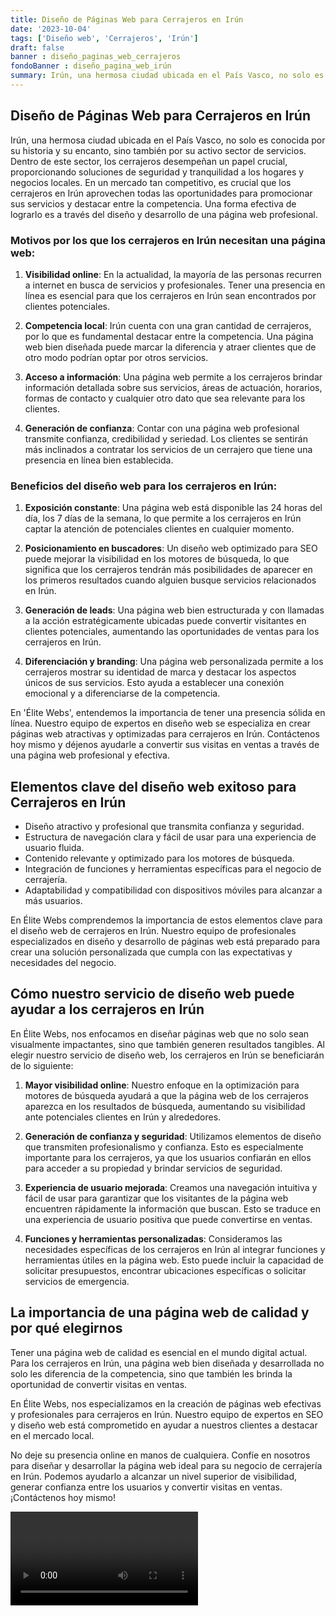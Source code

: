 ```yaml
---
title: Diseño de Páginas Web para Cerrajeros en Irún
date: '2023-10-04'
tags: ['Diseño web', 'Cerrajeros', 'Irún']
draft: false
banner : diseño_paginas_web_cerrajeros
fondoBanner : diseño_pagina_web_irún
summary: Irún, una hermosa ciudad ubicada en el País Vasco, no solo es conocida por su historia y su encanto, sino también por su activo sector de servicios. Dentro de este sector, los cerrajeros desempeñan un papel crucial, proporcionando soluciones de seguridad y tranquilidad a los hogares y negocios locales. En un mercado tan competitivo, es crucial que los cerrajeros en Irún aprovechen todas las oportunidades para promocionar sus servicios y destacar entre la competencia. Una forma efectiva de lograrlo es a través del diseño y desarrollo de una página web profesional.
---
```


## Diseño de Páginas Web para Cerrajeros en Irún

Irún, una hermosa ciudad ubicada en el País Vasco, no solo es conocida por su historia y su encanto, sino también por su activo sector de servicios. Dentro de este sector, los cerrajeros desempeñan un papel crucial, proporcionando soluciones de seguridad y tranquilidad a los hogares y negocios locales. En un mercado tan competitivo, es crucial que los cerrajeros en Irún aprovechen todas las oportunidades para promocionar sus servicios y destacar entre la competencia. Una forma efectiva de lograrlo es a través del diseño y desarrollo de una página web profesional.

### Motivos por los que los cerrajeros en Irún necesitan una página web:

1. **Visibilidad online**: En la actualidad, la mayoría de las personas recurren a internet en busca de servicios y profesionales. Tener una presencia en línea es esencial para que los cerrajeros en Irún sean encontrados por clientes potenciales.

2. **Competencia local**: Irún cuenta con una gran cantidad de cerrajeros, por lo que es fundamental destacar entre la competencia. Una página web bien diseñada puede marcar la diferencia y atraer clientes que de otro modo podrían optar por otros servicios.

3. **Acceso a información**: Una página web permite a los cerrajeros brindar información detallada sobre sus servicios, áreas de actuación, horarios, formas de contacto y cualquier otro dato que sea relevante para los clientes.

4. **Generación de confianza**: Contar con una página web profesional transmite confianza, credibilidad y seriedad. Los clientes se sentirán más inclinados a contratar los servicios de un cerrajero que tiene una presencia en línea bien establecida.

### Beneficios del diseño web para los cerrajeros en Irún:

1. **Exposición constante**: Una página web está disponible las 24 horas del día, los 7 días de la semana, lo que permite a los cerrajeros en Irún captar la atención de potenciales clientes en cualquier momento.

2. **Posicionamiento en buscadores**: Un diseño web optimizado para SEO puede mejorar la visibilidad en los motores de búsqueda, lo que significa que los cerrajeros tendrán más posibilidades de aparecer en los primeros resultados cuando alguien busque servicios relacionados en Irún.

3. **Generación de leads**: Una página web bien estructurada y con llamadas a la acción estratégicamente ubicadas puede convertir visitantes en clientes potenciales, aumentando las oportunidades de ventas para los cerrajeros en Irún.

4. **Diferenciación y branding**: Una página web personalizada permite a los cerrajeros mostrar su identidad de marca y destacar los aspectos únicos de sus servicios. Esto ayuda a establecer una conexión emocional y a diferenciarse de la competencia.

En 'Élite Webs', entendemos la importancia de tener una presencia sólida en línea. Nuestro equipo de expertos en diseño web se especializa en crear páginas web atractivas y optimizadas para cerrajeros en Irún. Contáctenos hoy mismo y déjenos ayudarle a convertir sus visitas en ventas a través de una página web profesional y efectiva.

<GifSeo />

<Cta />

## Elementos clave del diseño web exitoso para Cerrajeros en Irún

- Diseño atractivo y profesional que transmita confianza y seguridad.
- Estructura de navegación clara y fácil de usar para una experiencia de usuario fluida.
- Contenido relevante y optimizado para los motores de búsqueda.
- Integración de funciones y herramientas específicas para el negocio de cerrajería.
- Adaptabilidad y compatibilidad con dispositivos móviles para alcanzar a más usuarios.

En Élite Webs comprendemos la importancia de estos elementos clave para el diseño web de cerrajeros en Irún. Nuestro equipo de profesionales especializados en diseño y desarrollo de páginas web está preparado para crear una solución personalizada que cumpla con las expectativas y necesidades del negocio.

## Cómo nuestro servicio de diseño web puede ayudar a los cerrajeros en Irún

En Élite Webs, nos enfocamos en diseñar páginas web que no solo sean visualmente impactantes, sino que también generen resultados tangibles. Al elegir nuestro servicio de diseño web, los cerrajeros en Irún se beneficiarán de lo siguiente:

1. **Mayor visibilidad online**: Nuestro enfoque en la optimización para motores de búsqueda ayudará a que la página web de los cerrajeros aparezca en los resultados de búsqueda, aumentando su visibilidad ante potenciales clientes en Irún y alrededores.

2. **Generación de confianza y seguridad**: Utilizamos elementos de diseño que transmiten profesionalismo y confianza. Esto es especialmente importante para los cerrajeros, ya que los usuarios confiarán en ellos para acceder a su propiedad y brindar servicios de seguridad.

3. **Experiencia de usuario mejorada**: Creamos una navegación intuitiva y fácil de usar para garantizar que los visitantes de la página web encuentren rápidamente la información que buscan. Esto se traduce en una experiencia de usuario positiva que puede convertirse en ventas.

4. **Funciones y herramientas personalizadas**: Consideramos las necesidades específicas de los cerrajeros en Irún al integrar funciones y herramientas útiles en la página web. Esto puede incluir la capacidad de solicitar presupuestos, encontrar ubicaciones específicas o solicitar servicios de emergencia.

## La importancia de una página web de calidad y por qué elegirnos

Tener una página web de calidad es esencial en el mundo digital actual. Para los cerrajeros en Irún, una página web bien diseñada y desarrollada no solo les diferencia de la competencia, sino que también les brinda la oportunidad de convertir visitas en ventas.

En Élite Webs, nos especializamos en la creación de páginas web efectivas y profesionales para cerrajeros en Irún. Nuestro equipo de expertos en SEO y diseño web está comprometido en ayudar a nuestros clientes a destacar en el mercado local.

No deje su presencia online en manos de cualquiera. Confíe en nosotros para diseñar y desarrollar la página web ideal para su negocio de cerrajería en Irún. Podemos ayudarlo a alcanzar un nivel superior de visibilidad, generar confianza entre los usuarios y convertir visitas en ventas. ¡Contáctenos hoy mismo!

<Video />

<CtaBot job='Cerrajeros' city='Irún'/>

<Gmaps query='Irún+españa+maps' />